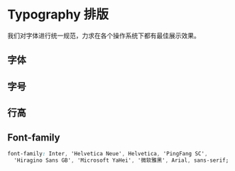 # Typography 排版


我们对字体进行统一规范，力求在各个操作系统下都有最佳展示效果。

## 字体

<CodeBlock name="TypographyFont">
  <TypographyFont />
</CodeBlock>

## 字号

<CodeBlock name="TypographySize">
  <TypographySize />
</CodeBlock>

## 行高

<CodeBlock name="TypographyLineHeight">
  <TypographyLineHeight />
</CodeBlock>

## Font-family

```css
font-family: Inter, 'Helvetica Neue', Helvetica, 'PingFang SC',
  'Hiragino Sans GB', 'Microsoft YaHei', '微软雅黑', Arial, sans-serif;
```